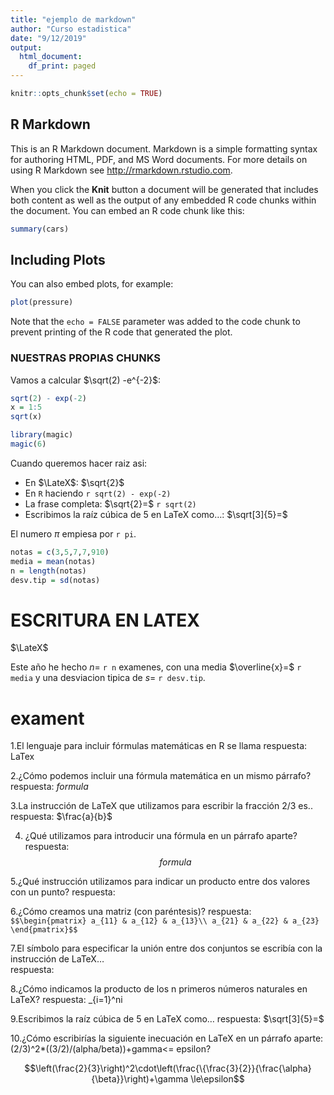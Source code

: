 ```yaml
---
title: "ejemplo de markdown"
author: "Curso estadistica"
date: "9/12/2019"
output:
  html_document:
    df_print: paged
---
```


```r
knitr::opts_chunk$set(echo = TRUE)
```

## R Markdown

This is an R Markdown document. Markdown is a simple formatting syntax for authoring HTML, PDF, and MS Word documents. For more details on using R Markdown see <http://rmarkdown.rstudio.com>.

When you click the **Knit** button a document will be generated that includes both content as well as the output of any embedded R code chunks within the document. You can embed an R code chunk like this:

```r
summary(cars)
```

## Including Plots

You can also embed plots, for example:

```r
plot(pressure)
```

Note that the `echo = FALSE` parameter was added to the code chunk to prevent printing of the R code that generated the plot.

### NUESTRAS PROPIAS CHUNKS

Vamos a calcular $\sqrt(2) -e^{-2}$:
```r
sqrt(2) - exp(-2)
x = 1:5
sqrt(x)
```

```r
library(magic)
magic(6)

```


Cuando queremos hacer raiz asi:


- En $\LateX$: $\sqrt{2}$ 
- En `R` haciendo `r sqrt(2) - exp(-2)`
- La frase completa: $\sqrt{2}=$ `r sqrt(2)`
- Escribimos la raíz cúbica de 5 en LaTeX como...: $\sqrt[3]{5}=$

El numero $\pi$ empiesa por `r pi`.


```r
notas = c(3,5,7,7,910)
media = mean(notas)
n = length(notas)
desv.tip = sd(notas)

```
# ESCRITURA EN LATEX 
$\LateX$


Este año he hecho $n=$ `r n` examenes, con una media $\overline{x}=$ `r media` y una desviacion tipica de $s=$ `r desv.tip`.

# exament 
1.El lenguaje para incluir fórmulas matemáticas en R se llama
respuesta: LaTex

2.¿Cómo podemos incluir una fórmula matemática en un mismo párrafo?
respuesta: $formula$

3.La instrucción de LaTeX que utilizamos para escribir la fracción 2/3 es..
respuesta:  $\frac{a}{b}$ 

4. ¿Qué utilizamos para introducir una fórmula en un párrafo aparte?
respuesta: $$formula$$

5.¿Qué instrucción utilizamos para indicar un producto entre dos valores con un punto?  respuesta: \cdot

6.¿Cómo creamos una matriz (con paréntesis)?
respuesta: 
`$$\begin{pmatrix}
a_{11} & a_{12} & a_{13}\\
a_{21} & a_{22} & a_{23}
\end{pmatrix}$$`

7.El símbolo para especificar la unión entre dos conjuntos se escribía con la instrucción de LaTeX...   
respuesta:  \cup

8.¿Cómo indicamos la producto de los n primeros números naturales en LaTeX?
respuesta: \prod_{i=1}^ni

9.Escribimos la raíz cúbica de 5 en LaTeX como... respuesta: 
$\sqrt[3]{5}=$

10.¿Cómo escribirías la siguiente inecuación en LaTeX en un párrafo aparte: (2/3)^2*((3/2)/(alpha/beta))+gamma<= epsilon?

$$\left(\frac{2}{3}\right)^2\cdot\left(\frac{\{\frac{3}{2}}{\frac{\alpha}{\beta}}\right)+\gamma \le\epsilon$$


